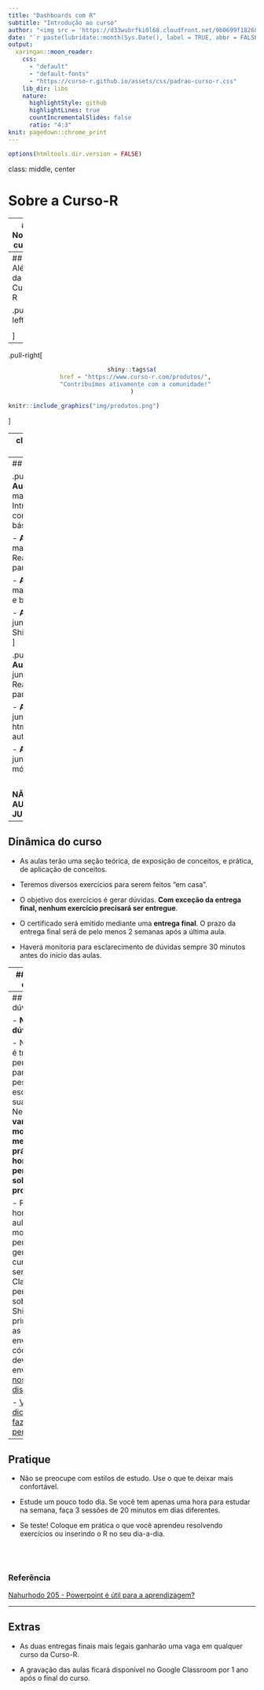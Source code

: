 ```yaml
---
title: "Dashboards com R"
subtitle: "Introdução ao curso"
author: "<img src = 'https://d33wubrfki0l68.cloudfront.net/9b0699f18268059bdd2e5c21538a29eade7cbd2b/67e5c/img/logo/cursor1-5.png' width = '30%'>"
date: "`r paste(lubridate::month(Sys.Date(), label = TRUE, abbr = FALSE, locale = 'pt_BR.UTF-8'), 'de', lubridate::year(Sys.Date()))`"
output:
  xaringan::moon_reader:
    css: 
      - "default"
      - "default-fonts"
      - "https://curso-r.github.io/assets/css/padrao-curso-r.css"
    lib_dir: libs
    nature:
      highlightStyle: github
      highlightLines: true
      countIncrementalSlides: false
      ratio: "4:3"
knit: pagedown::chrome_print
---
```


```r
options(htmltools.dir.version = FALSE)
```

class: middle, center

# Sobre a Curso-R

---
## Nossos cursos

```r
templatesR6::criar_slide_nossos_cursos()
```

---
## Além da Curso-R

.pull-left[
```r
knitr::include_graphics("img/logo_r6.png")
```

<center style = "font-family: Noto Sans KR, sans-serif; color: #f26b61; font-weight: bold;">
Projetos de análise estatística
<br><br>
Modelagem preditiva
<br><br>
Aplicativos e dashboards em Shiny
<br><br>
Web scraping
<br><br>
Treinamentos in-company
</center>

]

--

.pull-right[

<center>
```r
shiny::tags$a(
  href = "https://www.curso-r.com/produtos/",
  "Contribuímos ativamente com a comunidade!"
)
```
</center>

```r
knitr::include_graphics("img/produtos.png")
```
]

---
class: middle, center

# Sobre o curso

---
## Cronograma

.pull-left[
- **Aula 1**: 24 de maio
  - Introdução e conceitos básicos

- **Aula 2**: 27 de maio
  - Reatividade - parte 1

- **Aula 3**: 31 de maio
  - Layouts e boostrap

- **Aula 4**: 7 de junho
  - Shinydashboard
]

.pull-right[
- **Aula 5**: 10 de junho
  - Reatividade - parte 2

- **Aula 6**: 14 de junho
  - htmlwidgets e auth0

- **Aula 7**: 17 de junho
  - módulos
  
<br>

**NÃO HAVERÁ AULA DIA 3 DE JUNHO**
]


---
## Dinâmica do curso

- As aulas terão uma seção teórica, de exposição de conceitos, e prática, de aplicação de conceitos.

- Teremos diversos exercícios para serem feitos "em casa".

- O objetivo dos exercícios é gerar dúvidas. **Com exceção da entrega final, nenhum exercício precisará ser entregue**.

- O certificado será emitido mediante uma **entrega final**. O prazo da entrega final será de pelo menos 2 semanas após a última aula.

- Haverá monitoria para esclarecimento de dúvidas sempre 30 minutos antes do início das aulas.

---
## Dinâmica das aulas

- Mande dúvidas e comentários no chat em qualquer momento.

- Para falar, levante a mão.

- Algumas dúvidas serão respondidas na hora. Outras serão respondidas mais tarde na própria aula ou em aulas futuras.

- Só interrompa quem estiver falando em caso de emergência.

---
## Tirando dúvidas

- **Não existe dúvida idiota**.
 
- Nem sempre é trivial fazer a pergunta certa para que outra pessoa esclareça a sua dúvida. Neste curso, **vamos mostrar melhores práticas na hora de fazer perguntas sobre programação**.
 
- Fora do horário de aula ou monitoria:
  - perguntas gerais sobre o curso deverão ser feitas no Classroom.
  - perguntas sobre R ou Shiny, principalmente as que envolverem código, deverão ser enviadas no [nosso discourse](https://discourse.curso-r.com/).
     
- [Veja aqui dicas de como fazer uma boa pergunta](https://discourse.curso-r.com/t/como-escrever-uma-boa-pergunta/542).

---
## Pratique

- Não se preocupe com estilos de estudo. Use o que te deixar mais confortável.

- Estude um pouco todo dia. Se você tem apenas uma hora para estudar na semana, faça 3 sessões de 20 minutos em dias diferentes.

- Se teste! Coloque em prática o que você aprendeu resolvendo exercícios ou inserindo o R no seu dia-a-dia.

<br>
<br>

### Referência

[Nahurhodo 205 - Powerpoint é útil para a aprendizagem?](https://www.b9.com.br/shows/naruhodo/naruhodo-205-powerpoint-e-util-para-a-aprendizagem/)

---
## Extras

- As duas entregas finais mais legais ganharão uma vaga em qualquer curso da Curso-R.

- A gravação das aulas ficará disponível no Google Classroom por 1 ano após o final do curso.

